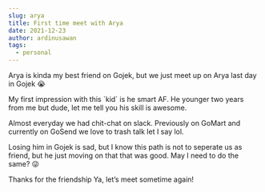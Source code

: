 ```yaml
---
slug: arya
title: First time meet with Arya
date: 2021-12-23
author: ardinusawan
tags:
  - personal
---
```

Arya is kinda my best friend on Gojek, but we just meet up on Arya last day in Gojek 😭

My first impression with this \`kid\` is he smart AF. He younger two years from me but dude, let me tell you his skill is awesome.

Almost everyday we had chit-chat on slack. Previously on GoMart and currently on GoSend we love to trash talk let I say lol.

Losing him in Gojek is sad, but I know this path is not to seperate us as friend, but he just moving on that that was good. May I need to do the same? 😜

Thanks for the friendship Ya, let’s meet sometime again!

